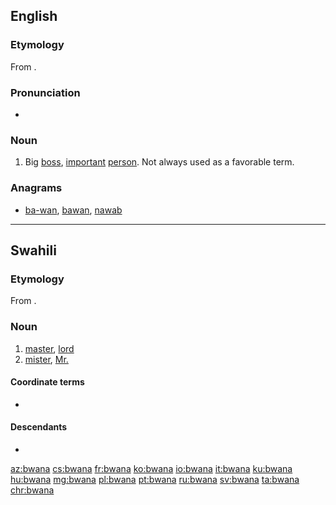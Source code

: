 ==English==
===Etymology===
From {{etyl|sw|en}} {{term|bwana||master|lang=sw}}.

===Pronunciation===
* {{rhymes|ɑːnə|lang=en}}

===Noun===
{{en-noun}}

# {{context|slang|lang=en}} Big [[boss]], [[important]] [[person]]. Not always used as a favorable term.

===Anagrams===
* [[ba-wan#English|ba-wan]], [[bawan#English|bawan]], [[nawab#English|nawab]]

----

==Swahili==
===Etymology===
From {{etyl|ar|sw}} {{term|أب|أبونا|our father|lang=ar|tr=ʾabūnā}}.

===Noun===
{{sw-noun|ma}}

# [[master]], [[lord]]
# [[mister]], [[Mr.]]

====Coordinate terms====
* {{l|sw|bibi}}

====Descendants====
* {{l/en|bwana}}

[[az:bwana]]
[[cs:bwana]]
[[fr:bwana]]
[[ko:bwana]]
[[io:bwana]]
[[it:bwana]]
[[ku:bwana]]
[[hu:bwana]]
[[mg:bwana]]
[[pl:bwana]]
[[pt:bwana]]
[[ru:bwana]]
[[sv:bwana]]
[[ta:bwana]]
[[chr:bwana]]